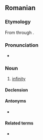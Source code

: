 ==Romanian==

===Etymology===
From {{etyl|la|ro}} {{m|la|infinitas}} through {{etyl|fr|ro}} {{m|fr|infinité}}.

===Pronunciation===
* {{IPA|[in.fi.niˈta.te]|lang=ro}}

===Noun===
{{ro-noun|f|infinități}}

# [[infinity]]

====Declension====
{{ro-noun-f-tate|infini}}

====Antonyms====
* {{l|ro|finitate}}

====Related terms====
* {{l|ro|infinit}}